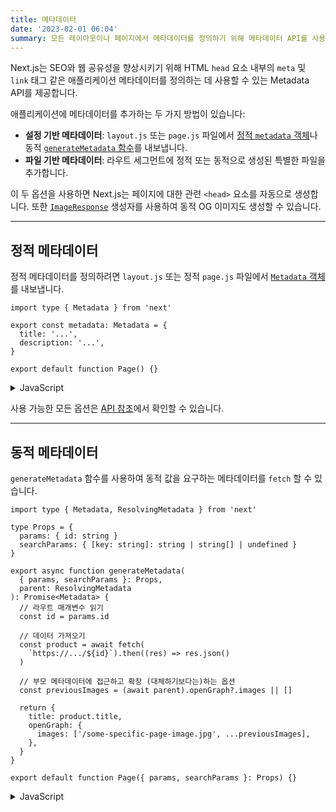 ```yaml
---
title: 메타데이터
date: '2023-02-01 06:04'
summary: 모든 레이아웃이나 페이지에서 메타데이터를 정의하기 위해 메타데이터 API를 사용하세요.
---
```


<TOCInline toc={props.toc} asDisclosure />


Next.js는 SEO와 웹 공유성을 향상시키기 위해 HTML `head` 요소 내부의 `meta` 및 `link` 태그 같은 애플리케이션 메타데이터를 정의하는 데 사용할 수 있는 Metadata API를 제공합니다.

애플리케이션에 메타데이터를 추가하는 두 가지 방법이 있습니다:

- **설정 기반 메타데이터**: `layout.js` 또는 `page.js` 파일에서 [정적 `metadata` 객체](https://nextjs.org/docs/app/api-reference/functions/generate-metadata#metadata-object)나 동적 [`generateMetadata` 함수](https://nextjs.org/docs/app/api-reference/functions/generate-metadata#generatemetadata-function)를 내보냅니다.
- **파일 기반 메타데이터**: 라우트 세그먼트에 정적 또는 동적으로 생성된 특별한 파일을 추가합니다.

이 두 옵션을 사용하면 Next.js는 페이지에 대한 관련 `<head>` 요소를 자동으로 생성합니다. 또한 [`ImageResponse`](https://nextjs.org/docs/app/api-reference/functions/image-response) 생성자를 사용하여 동적 OG 이미지도 생성할 수 있습니다.

---

## 정적 메타데이터

정적 메타데이터를 정의하려면 `layout.js` 또는 정적 `page.js` 파일에서 [`Metadata` 객체](https://nextjs.org/docs/app/api-reference/functions/generate-metadata#metadata-object)를 내보냅니다.

```tsx:"layout.tsx / page.tsx" switcher
import type { Metadata } from 'next'

export const metadata: Metadata = {
  title: '...',
  description: '...',
}

export default function Page() {}
```
<details>
    <summary>JavaScript</summary>

```jsx:"layout.js / page.js" switcher
export const metadata = {
  title: '...',
  description: '...',
}

export default function Page() {}
```
</details>

사용 가능한 모든 옵션은 [API 참조](https://nextjs.org/docs/app/api-reference/functions/generate-metadata)에서 확인할 수 있습니다.

---

## 동적 메타데이터

`generateMetadata` 함수를 사용하여 동적 값을 요구하는 메타데이터를 `fetch` 할 수 있습니다.

```tsx:"app/products/[id]/page.tsx" switcher
import type { Metadata, ResolvingMetadata } from 'next'

type Props = {
  params: { id: string }
  searchParams: { [key: string]: string | string[] | undefined }
}

export async function generateMetadata(
  { params, searchParams }: Props,
  parent: ResolvingMetadata
): Promise<Metadata> {
  // 라우트 매개변수 읽기
  const id = params.id

  // 데이터 가져오기
  const product = await fetch(
    `https://.../${id}`).then((res) => res.json()
  )

  // 부모 메타데이터에 접근하고 확장 (대체하기보다는)하는 옵션
  const previousImages = (await parent).openGraph?.images || []

  return {
    title: product.title,
    openGraph: {
      images: ['/some-specific-page-image.jpg', ...previousImages],
    },
  }
}

export default function Page({ params, searchParams }: Props) {}
```
<details>
    <summary>JavaScript</summary>
```jsx:"app/products/[id]/page.js" switcher
export async function generateMetadata({ params, searchParams }, parent) {
  // 라우트 매개변수 읽기
  const id = params.id

  // 데이터 가져오기
  const product = await fetch(
    `https://.../${id}`).then((res) => res.json()
  )

  // 부모 메타데이터에 접근하고 확장 (대체하기보다는)하는 옵션
  const previousImages = (await parent).openGraph?.images || []

  return {
    title: product.title,
    openGraph: {
      images: ['/some-specific-page-image.jpg', ...previousImages],
    },
  }
}

export default function Page({ params, searchParams }) {}
```
</details>

사용 가능한 모든 매개변수에 대해 [API 참조](https://nextjs.org/docs/app/api-reference/functions/generate-metadata)에서 확인하세요.

> **알아두면 좋은 점**:
>
> - `generateMetadata`를 통한 정적 및 동적 메타데이터는 **Server Components에서만 지원**됩니다.
> - `fetch` 요청은 `generateMetadata`, `generateStaticParams`, Layouts, Pages 및 Server Components의 동일한 데이터에 대해 자동으로 [메모화](/docs/nextjs/caching/request-memoization)됩니다. `fetch`를 사용할 수 없는 경우 React [`cache`를 사용](/docs/nextjs/caching/request-memoization)할 수 있습니다.
> - Next.js는 클라이언트에 UI를 스트리밍하기 전에 `generateMetadata` 내의 데이터 가져오기가 완료될 때까지 기다립니다. 이렇게 하면 [스트리밍된 응답](/docs/nextjs/routing/loading-ui-and-streaming)의 첫 번째 부분에 `<head>` 태그가 포함됩니다.

---

## 파일 기반 메타데이터

메타데이터를 위해 사용할 수 있는 특별한 파일들은 다음과 같습니다:

- [favicon.ico, apple-icon.jpg, icon.jpg](https://nextjs.org/docs/app/api-reference/file-conventions/metadata/app-icons)
- [opengraph-image.jpg and twitter-image.jpg](https://nextjs.org/docs/app/api-reference/file-conventions/metadata/opengraph-image)
- [robots.txt](https://nextjs.org/docs/app/api-reference/file-conventions/metadata/robots)
- [sitemap.xml](https://nextjs.org/docs/app/api-reference/file-conventions/metadata/sitemap)

이들 파일들을 정적 메타데이터로 사용하거나 코드로 이 파일들을 프로그래밍적으로 생성할 수 있습니다.

구현과 예제는 [메타데이터 파일](https://nextjs.org/docs/app/api-reference/functions/generate-metadata) API 참조 및 [동적 이미지 생성](#동적-이미지-생성)에서 확인하세요.

---

## 동작

파일 기반 메타데이터는 더 높은 우선순위를 가지며, 설정 기반 메타데이터를 덮어씁니다.

### 기본 필드

메타데이터를 정의하지 않는 경로에도 항상 추가되는 두 개의 기본 `meta` 태그가 있습니다:

- [메타 문자셋 태그](https://developer.mozilla.org/docs/Web/HTML/Element/meta#attr-charset)는 웹사이트의 문자 인코딩을 설정합니다.
- [메타 뷰포트 태그](https://developer.mozilla.org/docs/Web/HTML/Viewport_meta_tag)는 웹사이트의 뷰포트 너비와 스케일을 다양한 장치에 맞게 조정합니다.

```html
<meta charset="utf-8" />
<meta name="viewport" content="width=device-width, initial-scale=1" />
```

> **알아두면 좋은 점**: 기본 [`viewport`](https://nextjs.org/docs/app/api-reference/functions/generate-metadata#viewport) 메타 태그를 덮어쓸 수 있습니다.

### 순서

메타데이터는 최종 `page.js` 세그먼트에 가장 가까운 세그먼트로부터 루트 세그먼트까지 순서대로 평가됩니다. 예를 들면:

1. `app/layout.tsx` (루트 레이아웃)
2. `app/blog/layout.tsx` (중첩된 블로그 레이아웃)
3. `app/blog/[slug]/page.tsx` (블로그 페이지)

### 병합

[평가 순서](#순서)를 따라 같은 경로의 여러 세그먼트에서 내보낸 메타데이터 객체는 경로의 최종 메타데이터 출력물을 형성하기 위해 **얕게** 병합됩니다. 중복 키는 순서에 따라 **대체**됩니다.

이것은 [`openGraph`](https://nextjs.org/docs/app/api-reference/functions/generate-metadata#opengraph)와 [`robots`](https://nextjs.org/docs/app/api-reference/functions/generate-metadata#robots)와 같이 중첩된 필드를 가진 메타데이터가 이전 세그먼트에서 정의되면 마지막 세그먼트에서 **덮어쓰게** 됨을 의미합니다.


#### 필드 덮어쓰기

```jsx:"app/layout.js"
export const metadata = {
  title: 'Acme',
  openGraph: {
    title: 'Acme',
    description: 'Acme는 ...입니다.',
  },
}
```
<details>
    <summary>JavaScript</summary>
```jsx:"app/blog/page.js"
export const metadata = {
  title: '블로그',
  openGraph: {
    title: '블로그',
  },
}

// 출력:
// <title>블로그</title>
// <meta property="og:title" content="블로그" />
```
</details>

위 예제에서:

- `app/layout.js`의 `title`은 `app/blog/page.js`의 `title`로 **대체**됩니다.
- `app/layout.js`의 모든 `openGraph` 필드는 `app/blog/page.js`에서 `openGraph` 메타데이터를 설정하기 때문에 **대체**됩니다. `openGraph.description`이 없는 것에 주목하세요.

세그먼트간에 중첩된 필드를 공유하면서 다른 필드를 덮어쓰고 싶다면 별도의 변수로 분리할 수 있습니다:

```jsx:"app/shared-metadata.js"
export const openGraphImage = { images: ['http://...'] }
```

```jsx:"app/page.js"
import { openGraphImage } from './shared-metadata'

export const metadata = {
  openGraph: {
    ...openGraphImage,
    title: '홈',
  },
}
```
<details>
    <summary>JavaScript</summary>
```jsx:"app/about/page.js"
import { openGraphImage } from '../shared-metadata'

export const metadata = {
  openGraph: {
    ...openGraphImage,
    title: '소개',
  },
}
```
</details>

위 예제에서, OG 이미지는 `app/layout.js`와 `app/about/page.js` 사이에서 공유되며 타이틀은 다릅니다.


#### 필드 상속

```jsx:"app/layout.js"
export const metadata = {
  title: 'Acme',
  openGraph: {
    title: 'Acme',
    description: 'Acme는 ...입니다.',
  },
}
```

```jsx:"app/about/page.js"
export const metadata = {
  title: '소개',
}

// 출력:
// <title>소개</title>
// <meta property="og:title" content="Acme" />
// <meta property="og:description" content="Acme는 ...입니다." />
```

**주의사항**

- `app/layout.js`의 `title`은 `app/about/page.js`의 `title`로 **대체**됩니다.
- `app/about/page.js`가 `openGraph` 메타데이터를 설정하지 않기 때문에 `app/layout.js`의 모든 `openGraph` 필드가 **상속**됩니다.

## 동적 이미지 생성

`ImageResponse` 생성자를 사용하면 JSX와 CSS를 이용하여 동적 이미지를 생성할 수 있습니다. 이는 Open Graph 이미지, Twitter 카드 등의 소셜 미디어 이미지를 생성하기에 유용합니다.

`ImageResponse`는 [Edge Runtime](/docs/nextjs/rendering/edge-and-nodejs-runtimes#edge-runtime)을 사용하며, Next.js는 자동으로 엣지에서 캐싱된 이미지에 올바른 헤더를 추가하여 성능을 향상시키고 다시 계산을 줄입니다.

이를 사용하려면 `next/server`에서 `ImageResponse`를 가져올 수 있습니다:

```jsx:"app/about/route.js"
import { ImageResponse } from 'next/server'

export const runtime = 'edge'

export async function GET() {
  return new ImageResponse(
    (
      <div
        style={{
          fontSize: 128,
          background: 'white',
          width: '100%',
          height: '100%',
          display: 'flex',
          textAlign: 'center',
          alignItems: 'center',
          justifyContent: 'center',
        }}
      >
        안녕, 세상아!
      </div>
    ),
    {
      width: 1200,
      height: 600,
    }
  )
}
```

`ImageResponse`는 [Route Handlers](/docs/nextjs/routing/route-handlers) 및 파일 기반 메타데이터를 포함한 다른 Next.js API와 잘 통합됩니다. 예를 들어, `opengraph-image.tsx` 파일에서 `ImageResponse`를 사용하여 빌드 시간 또는 요청 시간에 동적으로 Open Graph 이미지를 생성할 수 있습니다.

`ImageResponse`는 flexbox와 절대 위치 지정, 사용자 정의 폰트, 텍스트 줄 바꿈, 중앙 정렬 및 중첩된 이미지를 포함한 일반적인 CSS 속성을 지원합니다. [지원되는 CSS 속성의 전체 목록을 확인하십시오](https://nextjs.org/docs/app/api-reference/functions/image-response).

> **알아두면 좋아요**:
>
> - 예제는 [Vercel OG Playground](https://og-playground.vercel.app/)에서 확인할 수 있습니다.
> - `ImageResponse`는 HTML과 CSS를 PNG로 변환하기 위해 [@vercel/og](https://vercel.com/docs/concepts/functions/edge-functions/og-image-generation), [Satori](https://github.com/vercel/satori), 및 Resvg를 사용합니다.
> - 오직 Edge Runtime만 지원됩니다. 기본 Node.js 런타임은 작동하지 않습니다.
> - flexbox와 CSS 속성의 부분 집합만 지원됩니다. 고급 레이아웃(예: `display: grid`)은 작동하지 않습니다.
> - 번들 최대 크기는 `500KB`입니다. 번들 크기에는 JSX, CSS, 폰트, 이미지 및 기타 모든 자산이 포함됩니다. 제한을 초과하는 경우 자산의 크기를 줄이거나 런타임에 가져올 수 있습니다.
> - `ttf`, `otf`, 및 `woff` 폰트 형식만 지원됩니다. 폰트 파싱 속도를 최대화하기 위해 `ttf` 또는 `otf`가 `woff`보다 선호됩니다.

---

## JSON-LD

[JSON-LD](https://json-ld.org/)는 검색 엔진이 귀하의 콘텐츠를 이해하는 데 사용할 수 있는 구조화된 데이터 형식입니다. 예를 들면, 이를 사용하여 사람, 이벤트, 조직, 영화, 책, 레시피 등 많은 종류의 엔터티를 설명할 수 있습니다.

현재 JSON-LD에 대한 추천 방식은 `layout.js` 또는 `page.js` 컴포넌트 내에서 구조화된 데이터를 `<script>` 태그로 렌더링하는 것입니다. 예를 들면:

```tsx:"app/products/[id]/page.tsx" switcher
export default async function Page({ params }) {
  const product = await getProduct(params.id)

  const jsonLd = {
    '@context': 'https://schema.org',
    '@type': 'Product',
    name: product.name,
    image: product.image,
    description: product.description,
  }

  return (
    <section>
      {/* 페이지에 JSON-LD 추가 */}
      <script
        type="application/ld+json"
        dangerouslySetInnerHTML={{ __html: JSON.stringify(jsonLd) }}
      />
      {/* ... */}
    </section>
  )
}
```
<details>
    <summary>JavaScript</summary>
```jsx:"app/products/[id]/page.js" switcher
export default async function Page({ params }) {
  const product = await getProduct(params.id)

  const jsonLd = {
    '@context': 'https://schema.org',
    '@type': 'Product',
    name: product.name,
    image: product.image,
    description: product.description,
  }

  return (
    <section>
      {/* 페이지에 JSON-LD 추가 */}
      <script
        type="application/ld+json"
        dangerouslySetInnerHTML={{ __html: JSON.stringify(jsonLd) }}
      />
      {/* ... */}
    </section>
  )
}
```
</details>

구조화된 데이터를 [Rich Results Test](https://search.google.com/test/rich-results)로 Google에 대하여 검증하고 테스트하거나 일반적인 [Schema Markup Validator](https://validator.schema.org/)를 사용할 수 있습니다.

TypeScript를 사용하여 [`schema-dts`](https://www.npmjs.com/package/schema-dts)와 같은 커뮤니티 패키지로 JSON-LD를 타입화 할 수 있습니다:

```tsx
import { Product, WithContext } from 'schema-dts'

const jsonLd: WithContext<Product> = {
  '@context': 'https://schema.org',
  '@type': 'Product',
  name: 'Next.js 스티커',
  image: 'https://nextjs.org/imgs/sticker.png',
  description: '정적의 속도에서 동적으로.',
}
```
